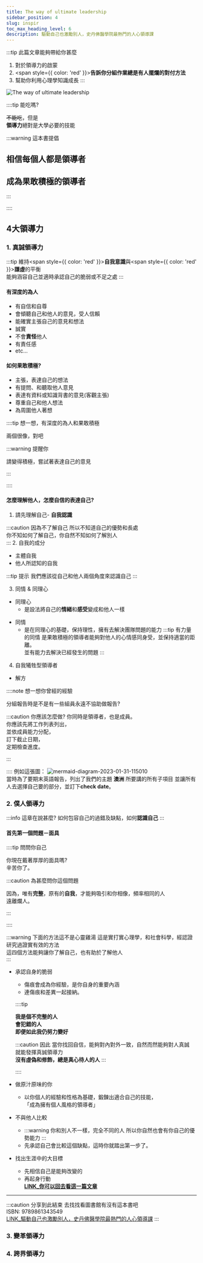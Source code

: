 ---
title: The way of ultimate leadership
sidebar_position: 4
slug: inspir
toc_max_heading_level: 6
description: 驅動自己也激勵別人，史丹佛醫學院最熱門的人心領導課
---

:::tip 此篇文章能夠帶給你甚麼
1. 對於領導力的啟蒙
2. <span style={{ color: 'red' }}><b>告訴你分組作業總是有人擺爛的對付方法</b></span>
3. 幫助你利用心理學知識成長
:::

![The way of ultimate leadership](https://e.brid.cf/i/2023/01/31/icbb8h.webp)  

::::tip 能吃嗎?

~~不能吃~~，但是  
**領導力**絕對是大學必要的技能

:::warning 這本書提倡 
## 相信每個人都是領導者
## 成為果敢積極的領導者
:::

::::

## 4大領導力
### 1. 真誠領導力
:::tip
維持<span style={{ color: 'red' }}><b>自我意識</b></span>與<span style={{ color: 'red' }}><b>謙虛</b></span>的平衡  
能夠涵容自己並適時承認自己的脆弱或不足之處
:::

#### 有深度的為人
- 有自信和自尊
- 會傾聽自己和他人的意見，受人信賴
- 能確實主張自己的意見和想法
- 誠實
- 不會**責怪**他人
- 有責任感
- etc...

#### 如何果敢積極?
- 主張，表達自己的想法
- 有提問、和聽取他人意見
- 表達有資料或知識背書的意見(客觀主張)
- 尊重自己和他人想法
- 為周圍他人著想

::::tip 想一想，有深度的為人和果敢積極

兩個很像，對吧

:::warning 提醒你 

請變得積極，嘗試著表達自己的意見

:::

::::

#### 怎麼理解他人，怎麼自信的表達自己?

1. 請先理解自己- **自我認識**

:::caution 因為不了解自己
所以不知道自己的優勢和長處  
你不知如何了解自己，你自然不知如何了解別人  
:::
2. 自我的成分
- 主體自我
- 他人所認知的自我

:::tip 提示
我們應該從自己和他人兩個角度來認識自己
:::
  
3. 同情 & 同理心
- 同理心
  - 是設法將自己的**情緒**和**感受**變成和他人一樣
* 同情
  - 是在同理心的基礎，保持理性，擁有去解決團隊問題的能力
  :::tip 有力量的同情
  是果敢積極的領導者能夠對他人的心情感同身受，並保持適當的距離。  
  並有能力去解決已經發生的問題
  :::

4. 自我犧牲型領導者
* 解方

::::note 想一想你曾經的經驗

分組報告時是不是有一些組員永遠不協助做報告?

:::caution 你應該怎麼做?
你同時是領導者，也是成員。  
你應該先將工作列表列出，  
並依成員能力分配，  
訂下截止日期，  
定期檢查進度。 

:::

::::
例如這張圖：
![mermaid-diagram-2023-01-31-115010](https://e.brid.cf/i/2023/01/31/j0rmk3.svg)  
當時為了要期末英語報告，列出了我們的主題 **澳洲**
所要講的所有子項目
並讓所有人去選擇自己要的部分，並訂下**check date**。


### 2. 僕人領導力

:::info 這章在說甚麼?
如何包容自己的過錯及缺點，如何**認識自己**
:::

#### 首先第一個問題－面具

::::tip 問問你自己

你現在戴著厚厚的面具嗎?  
辛苦你了。

:::caution 為甚麼問你這個問題

因為，唯有**完整**，原有的**自我**，才能夠吸引和你相像，頻率相同的人  
遠離爛人。

:::

::::

:::warning 下面的方法這不是心靈雞湯
這是實打實心理學，和社會科學，經認證研究過證實有效的方法  
這四個方法能夠讓你了解自己，也有助於了解他人  
:::

- 承認自身的脆弱
  - 傷痕會成為你經驗，是你自身的重要內涵
  - 連傷痕和差異一起接納。

  ::::tip

  **我是個不完整的人**  
  **會犯錯的人**  
  **即便如此我仍努力變好**  

  :::caution 因此
  當你找回自信，能夠對內對外一致，自然而然能夠對人真誠  
  就能發揮真誠領導力  
  **沒有虛偽和修飾，總是真心待人的人**
  :::

  ::::
- 做原汁原味的你
  - 以你個人的經驗和性格為基礎，鍛鍊出適合自己的技能，  
  「成為擁有個人風格的領導者」
- 不與他人比較
  - :::warning 你和別人不一樣，完全不同的人
    所以你自然也會有你自己的優勢能力
    :::
  - 先承認自己會比較這個缺點，這時你就踏出第一步了。
- 找出生涯中的大目標
  - 先相信自己是能夠改變的 
  - 再起身行動  
  [**LINK_你可以回去看這一篇文章**](/chsc/life)


--------
:::caution 分享到此結束
去找找看圖書館有沒有這本書吧  
ISBN: 9789861343549  
[LINK_驅動自己也激勵別人，史丹佛醫學院最熱門的人心領導課](https://www.google.com/search?q=%E9%A9%85%E5%8B%95%E8%87%AA%E5%B7%B1%E4%B9%9F%E6%BF%80%E5%8B%B5%E5%88%A5%E4%BA%BA%EF%BC%8C%E5%8F%B2%E4%B8%B9%E4%BD%9B%E9%86%AB%E5%AD%B8%E9%99%A2%E6%9C%80%E7%86%B1%E9%96%80%E7%9A%84%E4%BA%BA%E5%BF%83%E9%A0%98%E5%B0%8E%E8%AA%B2)
:::
### 3. 變革領導力
### 4. 跨界領導力
